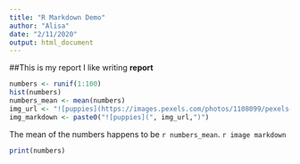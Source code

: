 ```yaml
---
title: "R Markdown Demo"
author: "Alisa"
date: "2/11/2020"
output: html_document
---
```


##This is my report
I like writing **report**
```r
numbers <- runif(1:100)
hist(numbers)
numbers_mean <- mean(numbers)
img_url <- "![puppies](https://images.pexels.com/photos/1108099/pexels-photo-1108099.jpeg?auto=compress&cs=tinysrgb&dpr=1&w=500)"
img_markdown <- paste0("![puppies](", img_url,")")
```
The mean of the numbers happens to be `r numbers_mean`.
`r image markdown`
```r
print(numbers)
```